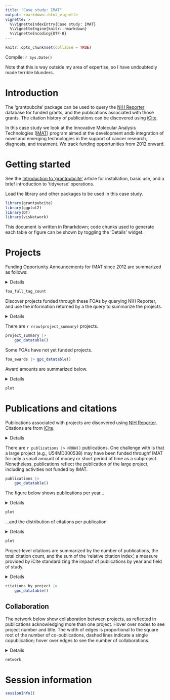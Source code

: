 ```yaml
---
title: "Case study: IMAT"
output: rmarkdown::html_vignette
vignette: >
  %\VignetteIndexEntry{Case study: IMAT}
  %\VignetteEngine{knitr::rmarkdown}
  %\VignetteEncoding{UTF-8}
---
```


```r
knitr::opts_chunk$set(collapse = TRUE)
```

Compile: `r Sys.Date()`

Note that this is way outside my area of expertise, so I have
undoubtedly made terrible blunders.

# Introduction

The 'grantpubcite' package can be used to query the [NIH Reporter][]
database for funded grants, and the publications associated with those
grants. The citation history of publications can be discovered using
[iCite][].

[NIH Reporter]: https://reporter.nih.gov/
[iCite]: https://icite.od.nih.gov/

In this case study we look at the Innovative Molecular Analysis
Technologies ([IMAT][]) program aimed at the development andb
integration of novel and emerging technologies in the support of
cancer research, diagnosis, and treatment. We track funding
opportunities from 2012 onward.

[IMAT]: https://imat.cancer.gov/funding-opportunities/funding-overview

# Getting started

See the [Introduction to 'grantpubcite'][grantpubcite] article for
installation, basic use, and a brief introduction to 'tidyverse'
operations.

[grantpubcite]: ./grantpubcite.html

Load the library and other packages to be used in this case study.

```r
library(grantpubcite)
library(ggplot2)
library(DT)
library(visNetwork)
```

This document is written in Rmarkdown; code chunks used to generate
each table or figure can be shown by toggling the 'Details' widget.

# Projects

Funding Opportunity Announcements for IMAT since 2012 are summarized as follows:

<details>
```r
foas <- case_study_foa_imat()

foa_full_tag_count <-
    foas |>
    count(full_tag, name = "n_foa")
```
</details>

```r
foa_full_tag_count
```

Discover projects funded through these FOAs by querying NIH Reporter,
and use the information returned by a the query to summarize the
projects.

<details>
```r
project_summary <- program_projects(foas)

project_foa_full_tag_count <-
    project_summary |>
    left_join(foas, by = "opportunity_number") |>
    count(full_tag, name = "n_project")

foa_awards <-
    left_join(foa_full_tag_count, project_foa_full_tag_count, by = "full_tag") |>
    mutate(n_project = ifelse(is.na(n_project), 0L, n_project))
```
</details>

There are `r nrow(project_summary)` projects.

```r
project_summary |>
    gpc_datatable()
```

Some FOAs have not yet funded projects.

```r
foa_awards |> gpc_datatable()
```

Award amounts are summarized below.

<details>
```r
plot <-
    project_summary |>
    left_join(foas, by = "opportunity_number") |>
    ggplot(aes(full_tag, award_amount)) +
    theme(axis.text.x = element_text(angle = 15, vjust = 1, hjust=1)) +
    scale_y_continuous(labels = scales::comma) +
    geom_boxplot(outlier.color = NA) +
    geom_jitter() +
    xlab("Funding type") + ylab("Amount ($)")
```
</details>

```r
plot
```

# Publications and citations

Publications associated with projects are discovered using [NIH
Reporter][]. Citations are from [iCite][].

<details>
```r
program_publications <- program_publications(foas)

publications <-
    program_publications |>
    select(-c("opportunity_number", "core_project_num")) |>
    distinct() |>
    arrange(desc(citation_count))

publications_per_project <-
    program_publications |>
    count(core_project_num, name = "n_pub") |>
    left_join(project_summary, by = "core_project_num") |>
    select(-c("opportunity_number", "project_title", "fiscal_year")) |>
    arrange(desc(n_pub))

collaboration_summary <-
    program_publications |>
    count(pmid, name = "n_collaborators") |>
    count(n_collaborators, name = "n_publications")
```
</details>

There are `r publications |> NROW()` publications. One challenge with
is that a large project (e.g., U54MD000538) may have been funded
throughf IMAT for only a small amount of money or short period of time
as a subproject. Nonetheless, publications reflect the publication of
the large project, including activities not funded by IMAT.

```r
publications |>
    gpc_datatable()
```

The figure below shows publications per year...

<details>
```r
plot <-
    publications |>
    ggplot(aes(factor(year))) +
    geom_bar() +
    xlab("Year") + ylab("Number of publications")
```
</details>

```r
plot
```

...and the distribution of citations per publication

<details>
```r
plot <-
    publications |>
    filter(citation_count > 0) |>
    ggplot(aes(citation_count)) +
    scale_x_log10() +
    geom_density() +
    xlab("Number of citations") + ylab("Number of publications")
```
</details>

```r
plot
```


Project-level citations are summarized by the number of publications,
the total citation count, and the sum of the 'relative citation
index', a measure provided by iCite standardizing the impact of
publications by year and field of study.

<details>
```r
citations_by_project <-
    program_publications |>
    group_by(core_project_num) |>
    summarize(
        n_pub = n(),
        n_citn = sum(citation_count),
        total_rcr = sum(relative_citation_ratio, na.rm = TRUE)
    ) |>
    left_join(project_summary, by = "core_project_num") |>
    arrange(desc(total_rcr))
```
</details>

```r
citations_by_project |>
    gpc_datatable()
```

## Collaboration

The network below show collaboration between projects, as reflected in
publications acknowledging more than one project. Hover over nodes to
see project number and title. The width of edges is proportional to
the square root of the number of co-publications, dashed lines
indicate a single copublication; hover over edges to see the number of
collaborations.

<details>
```r
## pubs <- program_publications(foas)
## pubs |> count(pmid) # pmid 32554617 is highly collaborative
copub_data <- copublication_data(foas, exclude = "32554617")

nodes <-
    copub_data |>
    ## exclude
    tidyr::pivot_longer(dplyr::starts_with("core_project_num")) |>
    distinct(id = value) |>
    left_join(
        project_summary |>
        select(id = "core_project_num", project_title) |>
        distinct(),
        by = "id"
    ) |>
    mutate(
        size = 10,
        title = paste0(id, ": ", .data$project_title)
    ) |>
    arrange(id)

edges <-
    copub_data |>
    mutate(
        from = core_project_num.x,
        to = core_project_num.y,
        width = 3 * sqrt(n),
        smooth = FALSE,
        dashes = n == 1L,
        title = n
    )

network <-
    visNetwork(nodes, edges) |>
    visLayout(randomSeed = 123) |>
    visOptions(highlightNearest = TRUE)
```
</details>

```r
network
```

# Session information

```r
sessionInfo()
```
